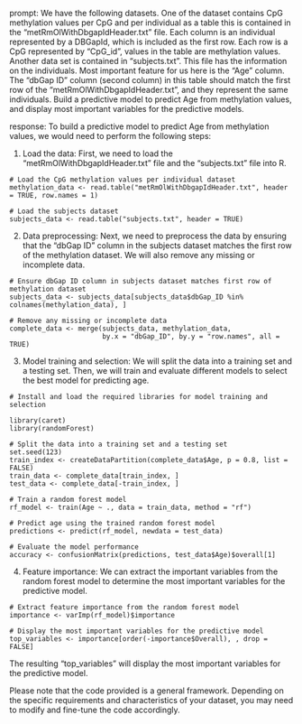 prompt:
We have the following datasets. One of the dataset contains CpG methylation values per CpG and per individual as a table this is contained in the “metRmOlWithDbgapIdHeader.txt” file. Each column is an individual represented by a DBGapId, which is included as the first row. Each row is a CpG represented by "CpG_id", values in the table are methylation values. Another data set is contained in “subjects.txt”. This file has the information on the individuals. Most important feature for us here is the "Age" column. The "dbGap ID" column (second column) in this table should match the first row of the "metRmOlWithDbgapIdHeader.txt", and they represent the same individuals. Build a predictive model to predict Age from methylation values, and display most important variables for the predictive models. 

response:
To build a predictive model to predict Age from methylation values, we would need to perform the following steps:

1. Load the data: 
First, we need to load the "metRmOlWithDbgapIdHeader.txt" file and the "subjects.txt" file into R.

```
# Load the CpG methylation values per individual dataset
methylation_data <- read.table("metRmOlWithDbgapIdHeader.txt", header = TRUE, row.names = 1)

# Load the subjects dataset
subjects_data <- read.table("subjects.txt", header = TRUE)
```

2. Data preprocessing: 
Next, we need to preprocess the data by ensuring that the "dbGap ID" column in the subjects dataset matches the first row of the methylation dataset. We will also remove any missing or incomplete data.

```
# Ensure dbGap ID column in subjects dataset matches first row of methylation dataset
subjects_data <- subjects_data[subjects_data$dbGap_ID %in% colnames(methylation_data), ]

# Remove any missing or incomplete data
complete_data <- merge(subjects_data, methylation_data, 
                       by.x = "dbGap_ID", by.y = "row.names", all = TRUE)
```

3. Model training and selection:
We will split the data into a training set and a testing set. Then, we will train and evaluate different models to select the best model for predicting age.

```
# Install and load the required libraries for model training and selection

library(caret)
library(randomForest)

# Split the data into a training set and a testing set
set.seed(123)
train_index <- createDataPartition(complete_data$Age, p = 0.8, list = FALSE)
train_data <- complete_data[train_index, ]
test_data <- complete_data[-train_index, ]

# Train a random forest model
rf_model <- train(Age ~ ., data = train_data, method = "rf")

# Predict age using the trained random forest model
predictions <- predict(rf_model, newdata = test_data)

# Evaluate the model performance
accuracy <- confusionMatrix(predictions, test_data$Age)$overall[1]
```

4. Feature importance:
We can extract the important variables from the random forest model to determine the most important variables for the predictive model.

```
# Extract feature importance from the random forest model
importance <- varImp(rf_model)$importance

# Display the most important variables for the predictive model
top_variables <- importance[order(-importance$Overall), , drop = FALSE]
```

The resulting "top_variables" will display the most important variables for the predictive model.

Please note that the code provided is a general framework. Depending on the specific requirements and characteristics of your dataset, you may need to modify and fine-tune the code accordingly.
